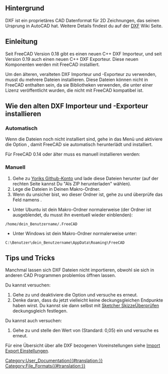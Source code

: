 <languages/>
{{TOCright}}

<span id="Background"></span>
== Hintergrund ==

DXF ist ein proprietäres CAD Datenformat für 2D Zeichnungen, das seinen Ursprung in AutoCAD hat. Weitere Details findest du auf der [[DXF/de|DXF]] Wiki Seite. 

<span id="Introduction"></span>
==Einleitung==

Seit FreeCAD Version 0.18 gibt es einen neuen C++ DXF Importeur, und seit Version 0.19 auch einen neuen C++ DXF Exporteur. Diese neuen Komponenten werden mit FreeCAD installiert.

Um den älteren, veralteten DXF Importeur und -Exporteur zu verwenden, musst du mehrere Dateien installieren. Diese Dateien können nicht in FreeCAD enthalten sein, da sie Bibliotheken verwenden, die unter einer Lizenz veröffentlicht wurden, die nicht mit FreeCAD kompatibel ist.

<span id="How_to_install_the_legacy_DXF_importer_and_exporter"></span>
== Wie den alten DXF Importeur und -Exporteur installieren==

<span id="Automatically"></span>
=== Automatisch ===

Wenn die Dateien noch nicht installiert sind, gehe in das Menü {{MenuCommand|Bearbeiten → Voreinstellungen → Import-Export → DXF}} und aktiviere die Option {{MenuCommand|FreeCAD erlauben, die DXF Bibliotheken automatisch herunterzuladen und zu aktualisieren}}, damit FreeCAD sie automatisch herunterlädt und installiert.

Für FreeCAD 0.14 oder älter muss es manuell installieren werden:

<span id="Manually"></span>
=== Manuell ===

# Gehe zu [https://github.com/yorikvanhavre/Draft-dxf-importer Yoriks Github-Konto] und lade diese Dateien herunter (auf der rechten Seite kannst Du "Als ZIP herunterladen" wählen).
# Lege die Dateien in Deinen Makro-Ordner.
# Wenn du unsicher bist, wo dieser Ordner ist, gehe zu {{MenuCommand|Bearbeiten → Einstellungen → Python → Makro}} und überprüfe das Feld namens {{MenuCommand|Makro-Zielpfad}}.
* Unter Ubuntu ist dein Makro-Ordner normalerweise (der Ordner ist ausgeblendet, du musst ihn eventuell wieder einblenden):
 /home/dein_Benutzername/.FreeCAD 
* Unter Windows ist dein Makro-Ordner normalerweise unter: 
 C:\Benutzer\dein_Benutzername\AppData\Roaming\FreeCAD

<span id="Tips_and_Tricks"></span>
== Tips und Tricks ==

Manchmal lassen sich DXF Dateien nicht importieren, obwohl sie sich in anderen CAD Programmen problemlos öffnen lassen.

Du kannst versuchen:
# Gehe zu {{MenuCommand|Bearbeiten → Einstellungen → Import-Export → DXF}} und deaktiviere die Option {{MenuCommand|Geometrie vereinen}} und versuche es erneut.
# Denke daran, dass du jetzt vielleicht keine deckungsgleichen Endpunkte haben wirst. Du kannst sie dann selbst mit [[Sketcher_ValidateSketch/de|Sketcher SkizzeÜberprüfen]] deckungsgleich festlegen.

Du kannst auch versuchen:
# Gehe zu {{MenuCommand|Bearbeiten → Einstellungen → Entwurf → Allgemeine Einstellungen}} und stelle den Wert von {{MenuCommand|Toleranz}} (Standard: 0,05) ein und versuche es erneut.

Für eine Übersicht über alle DXF bezogenen Voreinstellungen siehe [[Import_Export_Preferences/de#DXF|Import Export Einstellungen]].


[[Category:User_Documentation{{#translation:}}]]
[[Category:File_Formats{{#translation:}}]]